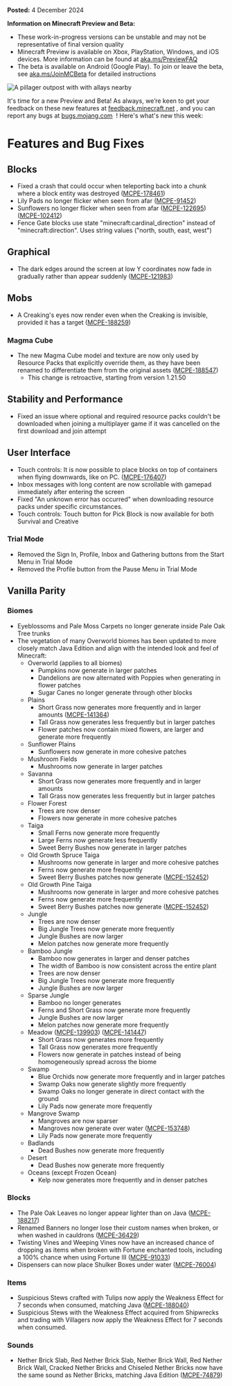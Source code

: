 **Posted:** 4 December 2024

**Information on Minecraft Preview and Beta:**

-   These work-in-progress versions can be unstable and may not be representative of final version quality
-   Minecraft Preview is available on Xbox, PlayStation, Windows, and iOS devices. More information can be found at [aka.ms/PreviewFAQ](https://aka.ms/PreviewFAQ)
-   The beta is available on Android (Google Play). To join or leave the beta, see [aka.ms/JoinMCBeta](https://aka.ms/JoinMCBeta) for detailed instructions

![A pillager outpost with with allays nearby](https://feedback.minecraft.net/hc/article_attachments/32412943720973)

It's time for a new Preview and Beta! As always, we’re keen to get your feedback on these new features at [feedback.minecraft.net](http://feedback.minecraft.net/) , and you can report any bugs at [bugs.mojang.com](http://bugs.mojang.com/)  ! Here's what's new this week:

# Features and Bug Fixes

## Blocks

-   Fixed a crash that could occur when teleporting back into a chunk where a block entity was destroyed ([MCPE-178461](https://bugs.mojang.com/browse/MCPE-178461)) 
-   Lily Pads no longer flicker when seen from afar ([MCPE-91452](https://bugs.mojang.com/browse/MCPE-91452)) 
-   Sunflowers no longer flicker when seen from afar ([MCPE-122695](https://bugs.mojang.com/browse/MCPE-122695)) ([MCPE-102412](https://bugs.mojang.com/browse/MCPE-102412))
-   Fence Gate blocks use state "minecraft:cardinal\_direction" instead of "minecraft:direction". Uses string values ("north, south, east, west") 

## Graphical

-   The dark edges around the screen at low Y coordinates now fade in gradually rather than appear suddenly ([MCPE-121983](https://bugs.mojang.com/browse/MCPE-121983)) 

## Mobs

-   A Creaking's eyes now render even when the Creaking is invisible, provided it has a target ([MCPE-188259](https://bugs.mojang.com/browse/MCPE-188259))

### Magma Cube

-   The new Magma Cube model and texture are now only used by Resource Packs that explicitly override them, as they have been renamed to differentiate them from the original assets ([MCPE-188547](https://bugs.mojang.com/browse/MCPE-188547))
    -   This change is retroactive, starting from version 1.21.50

## Stability and Performance

-   Fixed an issue where optional and required resource packs couldn't be downloaded when joining a multiplayer game if it was cancelled on the first download and join attempt 

## User Interface

-   Touch controls: It is now possible to place blocks on top of containers when flying downwards, like on PC. ([MCPE-176407](https://bugs.mojang.com/browse/MCPE-176407)) 
-   Inbox messages with long content are now scrollable with gamepad immediately after entering the screen 
-   Fixed "An unknown error has occurred" when downloading resource packs under specific circumstances.
-   Touch controls: Touch button for Pick Block is now available for both Survival and Creative 

### Trial Mode

-   Removed the Sign In, Profile, Inbox and Gathering buttons from the Start Menu in Trial Mode
-   Removed the Profile button from the Pause Menu in Trial Mode  
      
    

## Vanilla Parity

### Biomes

-   Eyeblossoms and Pale Moss Carpets no longer generate inside Pale Oak Tree trunks
-   The vegetation of many Overworld biomes has been updated to more closely match Java Edition and align with the intended look and feel of Minecraft:
    -   Overworld (applies to all biomes)
        -   Pumpkins now generate in larger patches
        -   Dandelions are now alternated with Poppies when generating in flower patches
        -   Sugar Canes no longer generate through other blocks
    -   Plains
        -   Short Grass now generates more frequently and in larger amounts ([MCPE-141364](https://bugs.mojang.com/browse/MCPE-141364)) 
        -   Tall Grass now generates less frequently but in larger patches
        -   Flower patches now contain mixed flowers, are larger and generate more frequently
    -   Sunflower Plains
        -   Sunflowers now generate in more cohesive patches
    -   Mushroom Fields
        -   Mushrooms now generate in larger patches
    -   Savanna
        -   Short Grass now generates more frequently and in larger amounts
        -   Tall Grass now generates less frequently but in larger patches
    -   Flower Forest
        -   Trees are now denser
        -   Flowers now generate in more cohesive patches
    -   Taiga
        -   Small Ferns now generate more frequently
        -   Large Ferns now generate less frequently
        -   Sweet Berry Bushes now generate in larger patches
    -   Old Growth Spruce Taiga
        -   Mushrooms now generate in larger and more cohesive patches
        -   Ferns now generate more frequently
        -   Sweet Berry Bushes patches now generate ([MCPE-152452](https://bugs.mojang.com/browse/MCPE-152452))
    -   Old Growth Pine Taiga
        -   Mushrooms now generate in larger and more cohesive patches
        -   Ferns now generate more frequently
        -   Sweet Berry Bushes patches now generate ([MCPE-152452](https://bugs.mojang.com/browse/MCPE-152452)) 
    -   Jungle
        -   Trees are now denser
        -   Big Jungle Trees now generate more frequently
        -   Jungle Bushes are now larger
        -   Melon patches now generate more frequently
    -   Bamboo Jungle
        -   Bamboo now generates in larger and denser patches
        -   The width of Bamboo is now consistent across the entire plant
        -   Trees are now denser
        -   Big Jungle Trees now generate more frequently
        -   Jungle Bushes are now larger
    -   Sparse Jungle
        -   Bamboo no longer generates
        -   Ferns and Short Grass now generate more frequently
        -   Jungle Bushes are now larger
        -   Melon patches now generate more frequently
    -   Meadow ([MCPE-139903](https://bugs.mojang.com/browse/MCPE-139903)) ([MCPE-141447](https://bugs.mojang.com/browse/MCPE-141447))
        -   Short Grass now generates more frequently
        -   Tall Grass now generates more frequently
        -   Flowers now generate in patches instead of being homogeneously spread across the biome
    -   Swamp
        -   Blue Orchids now generate more frequently and in larger patches
        -   Swamp Oaks now generate slightly more frequently
        -   Swamp Oaks no longer generate in direct contact with the ground
        -   Lily Pads now generate more frequently
    -   Mangrove Swamp
        -   Mangroves are now sparser
        -   Mangroves now generate over water ([MCPE-153748](https://bugs.mojang.com/browse/MCPE-153748))
        -   Lily Pads now generate more frequently
    -   Badlands
        -   Dead Bushes now generate more frequently
    -   Desert
        -   Dead Bushes now generate more frequently
    -   Oceans (except Frozen Ocean)
        -   Kelp now generates more frequently and in denser patches

### Blocks

-   The Pale Oak Leaves no longer appear lighter than on Java ([MCPE-188217](https://bugs.mojang.com/browse/MCPE-188217))
-   Renamed Banners no longer lose their custom names when broken, or when washed in cauldrons ([MCPE-36429](https://bugs.mojang.com/browse/MCPE-36429))
-   Twisting Vines and Weeping Vines now have an increased chance of dropping as items when broken with Fortune enchanted tools, including a 100% chance when using Fortune III ([MCPE-91033](https://bugs.mojang.com/browse/MCPE-91033))
-   Dispensers can now place Shulker Boxes under water ([MCPE-76004](https://bugs.mojang.com/browse/MCPE-76004))

### Items

-   Suspicious Stews crafted with Tulips now apply the Weakness Effect for 7 seconds when consumed, matching Java ([MCPE-188040](https://bugs.mojang.com/browse/MCPE-188040))
-   Suspicious Stews with the Weakness Effect acquired from Shipwrecks and trading with Villagers now apply the Weakness Effect for 7 seconds when consumed.

### Sounds

-   Nether Brick Slab, Red Nether Brick Slab, Nether Brick Wall, Red Nether Brick Wall, Cracked Nether Bricks and Chiseled Nether Bricks now have the same sound as Nether Bricks, matching Java Edition ([MCPE-74879](https://bugs.mojang.com/browse/MCPE-74879))

